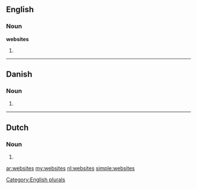 ==English==

===Noun===
'''websites'''

# {{plural of|[[website]]}}

[[Category:English plurals]]

----

==Danish==

===Noun===
{{infl|da|noun form|g=n|g2=c}}

# {{form of|plural indefinite|website|lang=Danish}}

----

==Dutch==
===Noun===
{{infl|nl}}

# {{nl-noun-form-of|pl=1|website}}

[[ar:websites]]
[[my:websites]]
[[nl:websites]]
[[simple:websites]]